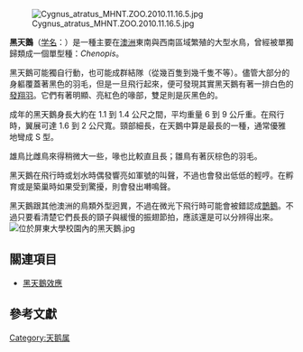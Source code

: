 {{about|一种鸟类}}
{{speciesbox
| status             = LC
| status_system      = IUCN3.1
| status_ref         = <ref name=IUCN>{{cite iucn|url=https://www.iucnredlist.org/details/22679843/0 |title=''Cygnus atratus'' |author=BirdLife International |author-link=BirdLife International |year=2012 |accessdate=26 November 2013|ref=harv}}</ref>
| image              = Black Swan in Australia.JPG
| image_caption      = 野生且原生的黑天鵝，攝於[[澳洲|澳洲]][[黃金海岸_(澳洲)|黃金海岸]]
| genus              = Cygnus
| species            = atratus
| authority          = ([[约翰·莱瑟姆_(鸟类学家)|Latham]], 1790)
| subdivision_ranks  = 
| subdivision        =
| synonyms =
* ''Anas atrata'' <small>Latham, 1790</small>
* ''Chenopis atratus''
}}
[[File:Cygnus_atratus_MHNT.ZOO.2010.11.16.5.jpg|thumb]]

'''黑天鵝'''（[[学名|学名]]：{{lang|la|''Cygnus atratus''}}）是一種主要在[[澳洲|澳洲]]東南與西南區域繁殖的大型水鳥，曾經被單獨歸類成一個單型種：''Chenopis''。

黑天鵝可能獨自行動，也可能成群結隊（從幾百隻到幾千隻不等）。儘管大部分的身軀覆蓋著黑色的羽毛，但是一旦飛行起來，便可發現其實黑天鵝有著一排白色的[[發翔羽|發翔羽]]。它們有著明顯、亮紅色的喙部，雙足則是灰黑色的。

成年的黑天鵝身長大約在 1.1 到 1.4 公尺之間，平均重量 6 到 9 公斤重。在飛行時，翼展可達 1.6 到 2 公尺寬。頸部細長，在天鵝中算是最長的一種，通常優雅地彎成 S 型。

雄鳥比雌鳥來得稍微大一些，喙也比較直且長；雛鳥有著灰棕色的羽毛。

黑天鵝在飛行時或划水時偶發響亮如軍號的叫聲，不過也會發出低低的輕哼。在孵育或是築巢時如果受到驚擾，則會發出囀鳴聲。

黑天鵝跟其他澳洲的鳥類外型迥異，不過在微光下飛行時可能會被錯認成[[鵲鵝|鵲鵝]]。不過只要看清楚它們長長的頸子與緩慢的振翅節拍，應該還是可以分辨得出來。
[[File:位於屏東大學校園內的黑天鵝.jpg|thumb]]

== 關連項目 ==
* [[黑天鵝效應|黑天鵝效應]]

== 參考文獻 ==
{{reflist}}

{{commonscat|Cygnus atratus}}
{{雁形目|A.}}
{{Taxonbar|from=Q131044}}

[[Category:天鹅属|Category:天鹅属]]